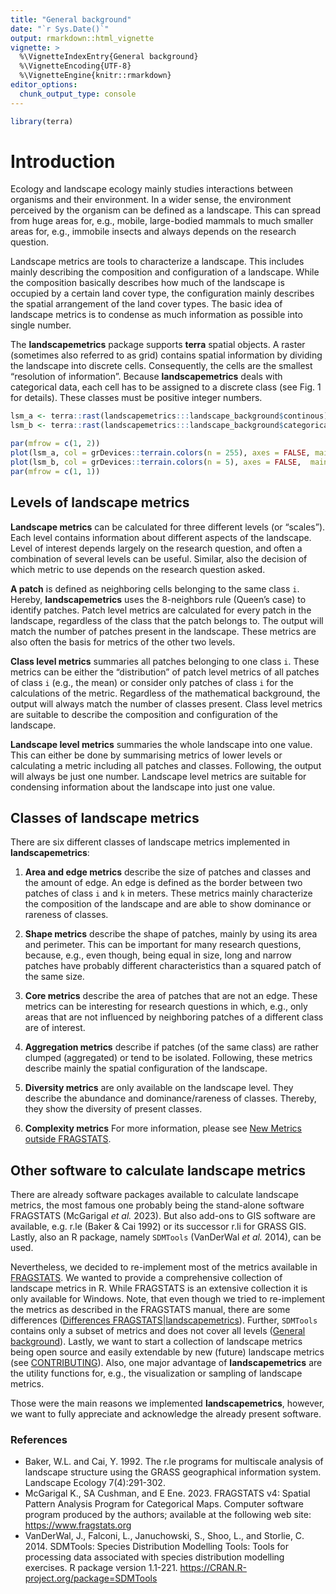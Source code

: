 ```yaml
---
title: "General background"
date: "`r Sys.Date()`"
output: rmarkdown::html_vignette
vignette: >
  %\VignetteIndexEntry{General background}
  %\VignetteEncoding{UTF-8}
  %\VignetteEngine{knitr::rmarkdown}
editor_options: 
  chunk_output_type: console
---
```


```r
library(terra)
```

# Introduction

Ecology and landscape ecology mainly studies interactions between organisms and their environment.
In a wider sense, the environment perceived by the organism can be defined as a landscape.
This can spread from huge areas for, e.g., mobile, large-bodied mammals to much smaller areas for, e.g., immobile insects and always depends on the research question.

Landscape metrics are tools to characterize a landscape.
This includes mainly describing the composition and configuration of a landscape. 
While the composition basically describes how much of the landscape is occupied by a certain land cover type, the configuration mainly describes the spatial arrangement of the land cover types. 
The basic idea of landscape metrics is to condense as much information as possible into single number.

The **landscapemetrics** package supports **terra** spatial objects. 
A raster (sometimes also referred to as grid) contains spatial information by dividing the landscape into discrete cells.
Consequently, the cells are the smallest "resolution of information".
Because **landscapemetrics** deals with categorical data, each cell has to be assigned to a discrete class (see Fig. 1 for details). 
These classes must be positive integer numbers. 

```r
lsm_a <- terra::rast(landscapemetrics:::landscape_background$continous)
lsm_b <- terra::rast(landscapemetrics:::landscape_background$categorical)

par(mfrow = c(1, 2))
plot(lsm_a, col = grDevices::terrain.colors(n = 255), axes = FALSE, main = "a) Continous ")
plot(lsm_b, col = grDevices::terrain.colors(n = 5), axes = FALSE,  main = "b) Categorical ")
par(mfrow = c(1, 1))
```

## Levels of landscape metrics

**Landscape metrics** can be calculated for three different levels (or "scales").
Each level contains information about different aspects of the landscape.
Level of interest depends largely on the research question, and often a combination of several levels can be useful.
Similar, also the decision of which metric to use depends on the research question asked. 

**A patch** is defined as neighboring cells belonging to the same class `i`.
Hereby, **landscapemetrics** uses the 8-neighbors rule (Queen's case) to identify patches.
Patch level metrics are calculated for every patch in the landscape, regardless of the class that the patch belongs to. 
The output will match the number of patches present in the landscape.
These metrics are also often the basis for metrics of the other two levels.

**Class level metrics** summaries all patches belonging to one class `i`.
These metrics can be either the "distribution" of patch level metrics of all patches of class `i` (e.g., the mean) or consider only patches of class `i` for the calculations of the metric.
Regardless of the mathematical background, the output will always match the number of classes present. 
Class level metrics are suitable to describe the composition and configuration of the landscape.

**Landscape level metrics** summaries the whole landscape into one value. 
This can either be done by summarising metrics of lower levels or calculating a metric including all patches and classes.
Following, the output will always be just one number.
Landscape level metrics are suitable for condensing information about the landscape into just one value.

## Classes of landscape metrics

There are six different classes of landscape metrics implemented in **landscapemetrics**:

1. **Area and edge metrics** describe the size of patches and classes and the amount of edge.
An edge is defined as the border between two patches of class `i` and `k` in meters. 
These metrics mainly characterize the composition of the landscape and are able to show dominance or rareness of classes.

2. **Shape metrics** describe the shape of patches, mainly by using its area and perimeter.
This can be important for many research questions, because, e.g., even though, being equal in size, long and narrow patches have probably different characteristics than a squared patch of the same size.

3. **Core metrics** describe the area of patches that are not an edge. 
These metrics can be interesting for research questions in which, e.g., only areas that are not influenced by neighboring patches of a different class are of interest.

4. **Aggregation metrics** describe if patches (of the same class) are rather clumped (aggregated) or tend to be isolated.
Following, these metrics describe mainly the spatial configuration of the landscape.

5. **Diversity metrics** are only available on the landscape level. 
They describe the abundance and dominance/rareness of classes. Thereby, they show the diversity of present classes.

6. **Complexity metrics**
For more information, please see [New Metrics outside FRAGSTATS](https://r-spatialecology.github.io/landscapemetrics/articles/articles/new_metrics.html).

## Other software to calculate landscape metrics

There are already software packages available to calculate landscape metrics, the most famous one probably being the stand-alone software FRAGSTATS (McGarigal *et al.* 2023). But also add-ons to GIS software are available, e.g. r.le (Baker & Cai 1992) or its successor r.li for GRASS GIS. 
Lastly, also an R package, namely `SDMTools` (VanDerWal *et al.* 2014), can be used.

Nevertheless, we decided to re-implement most of the metrics available in [FRAGSTATS](https://www.fragstats.org/index.php/documentation).
We wanted to provide a comprehensive collection of landscape metrics in R.
While FRAGSTATS is an extensive collection it is only available for Windows.
Note, that even though we tried to re-implement the metrics as described in the FRAGSTATS manual, there are some differences ([Differences FRAGSTATS|landscapemetrics](https://r-spatialecology.github.io/landscapemetrics/articles/articles/comparing_fragstats_landscapemetrics.html)). 
Further, `SDMTools` contains only a subset of metrics and does not cover all levels ([General background](https://r-spatialecology.github.io/landscapemetrics/articles/articles/general-background.html)).
Lastly, we want to start a collection of landscape metrics being open source and easily extendable by new (future) landscape metrics (see [CONTRIBUTING](CONTRIBUTING.md)).
Also, one major advantage of **landscapemetrics** are the utility functions for, e.g., the visualization or sampling of landscape metrics.

Those were the main reasons we implemented **landscapemetrics**, however, we want to fully appreciate and acknowledge the already present software.

### References 

- Baker, W.L. and Cai, Y. 1992. The r.le programs for multiscale analysis of landscape structure using the GRASS geographical information system. Landscape Ecology 7(4):291-302.
- McGarigal K., SA Cushman, and E Ene. 2023. FRAGSTATS v4: Spatial Pattern Analysis Program for Categorical Maps. Computer software program produced by the authors; available at the following web site: <https://www.fragstats.org>
- VanDerWal, J., Falconi, L., Januchowski, S., Shoo, L., and Storlie, C. 2014. SDMTools: Species Distribution Modelling Tools: Tools for processing data associated with species distribution modelling exercises. R package version 1.1-221. <https://CRAN.R-project.org/package=SDMTools>
